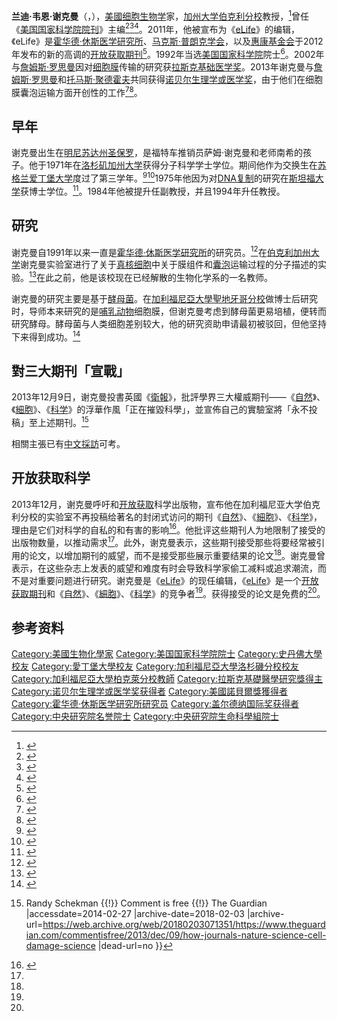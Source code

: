 {{noteTA
|G1=教育與研究
}}
{{Infobox scientist
|name              = 兰迪·韦恩·谢克曼[[File:Nobel_prize_medal.svg|25px]]<br>Randy Wayne Schekman
|image             = Randy Schekman 8 February 2012.jpg
|image_size        = 
|caption           = 2013年
|birth_date        = {{birth date and age|1948|12|30|mf=y}}
|birth_place       = {{USA}}[[明尼苏达州|明尼苏达州]][[圣保罗_(明尼苏达州)|圣保罗]]
|death_date        = 
|death_place       = 
|nationality       = {{USA}}
|field             = [[生物化學|生物化學]]
| thesis_title = Resolution and Reconstruction of a multienzyme DNA replication reaction
| thesis_url = http://search.proquest.com/docview/302775556
| thesis_year = 1975
|work_institutions = [[加州大学伯克利分校|加州大学伯克利分校]]<br>[[霍华德·休斯医学研究所|霍华德·休斯医学研究所]]<br>[[史丹佛大學|史丹佛大學]]<br>[[加州大学洛杉矶分校|加州大学洛杉矶分校]]
|alma_mater        = [[史丹佛大學|史丹佛大學]]<br>[[加州大学洛杉矶分校|加州大学洛杉矶分校]]<br>[[爱丁堡大学|爱丁堡大学]]
|doctoral_advisor  = [[阿瑟·科恩伯格|阿瑟·科恩伯格]]
|doctoral_students = [[戴维·朱利叶斯|戴维·朱利叶斯]]<ref>{{cite web |url=http://physio.ucsf.edu/julius/julius.html |title=Julius Lab - David Julius |publisher=Physio.ucsf.edu |date= |accessdate=2013-10-07 |archive-date=2013-05-23 |archive-url=https://web.archive.org/web/20130523021727/http://physio.ucsf.edu/julius/julius.html |dead-url=yes }}</ref>
|known_for         = [[美国国家科学院院刊|PNAS]]与[[ELife|ELife]]主编<ref>{{cite journal|url=https://elifesciences.org/articles/00855|title=Reforming research assessment|journal=eLife|volume=2|issn=2050-084X|language=en|date=2013-05-16|accessdate=2018-04-02|doi=10.7554/elife.00855|author=Randy Schekman, Mark Patterson|archive-date=2020-10-25|archive-url=https://web.archive.org/web/20201025143607/https://elifesciences.org/articles/00855|dead-url=no}}</ref>
|prizes            = [[盖尔德纳国际奖|盖尔德纳国际奖]] (1996)<br>[[拉斯克基础医学奖|拉斯克基础医学奖]] (2002)<br>[[马斯利奖|马斯利奖]] (2010)<br>[[皇家学会|皇家学会]]外国会员 (2013)<ref name="formemrs">{{cite web |url=http://royalsociety.org/people/randy-schekman |title=Professor Randy Schekman ForMemRS |publisher=Royalsociety.org |date= |accessdate=2013-10-07 |archive-date=2013-06-07 |archive-url=https://web.archive.org/web/20130607072924/http://royalsociety.org/people/randy-schekman/ |dead-url=no }}</ref> <br>[[诺贝尔生理学或医学奖|诺贝尔生理学或医学奖]] (2013)<ref>[http://www.apdnews.com/news/36035.html 2013年诺贝尔生理学或医学奖揭晓] {{Wayback|url=http://www.apdnews.com/news/36035.html |date=20131011031523 }}，亚太日报，2013年10月10日</ref>
| website = {{URL|http://mcb.berkeley.edu/labs/schekman}}<br>{{url|http://royalsociety.org/people/randy-schekman}}
}}

'''兰迪·韦恩·谢克曼'''（{{lang-en|'''Randy Wayne Schekman'''}}，{{bd|1948年|12月30日||}}），[[美國|美國]][[细胞生物学|细胞生物学]]家，[[加州大学伯克利分校|加州大学伯克利分校]]教授，<ref>{{cite web |url=http://mcb.berkeley.edu/faculty/CDB/schekmanr.html |title=Randy Schekman: Howard Hughes Investigator and Professor of Cell and Developmental Biology |format= |work= |accessdate=2011-07-12 |archive-date=2014-11-01 |archive-url=https://web.archive.org/web/20141101133742/http://mcb.berkeley.edu/faculty/CDB/schekmanr.html |dead-url=yes }}</ref>曾任《[[美国国家科学院院刊|美国国家科学院院刊]]》主编<ref name="pnas">{{Cite journal 
| last1 = Zagorski | first1 = N. 
| title = Profile of Randy Schekman: Reflections on his first year as PNAS Editor-in-Chief 
| doi = 10.1073/pnas.0610781105 
| journal = Proceedings of the National Academy of Sciences 
| volume = 105 
| issue = 8 
| pages = 2763–2765 
| year = 2008 
| pmid = 18287009 
| pmc =2268533 
}}</ref><ref>{{Cite journal 
| last1 = Bucci | first1 = M. 
| title = Randy Schekman 
| doi = 10.1038/nchembio1106-568 
| journal = Nature Chemical Biology 
| volume = 2 
| issue = 11 
| pages = 568 
| year = 2006 
| pmid = 17051227 
| pmc = 
}}</ref><ref>{{Cite journal 
| last1 = Zagorski | first1 = N. 
| title = QnAs with Randy Schekman
| doi = 10.1073/pnas.0609700103 
| journal = Proceedings of the National Academy of Sciences 
| volume = 103 
| issue = 50 
| pages = 18881 
| year = 2006 
| pmid = 17148596 
| pmc =1748144 
}}</ref>。2011年，他被宣布为《[[eLife|eLife]]》的编辑，《eLife》是[[霍华德·休斯医学研究所|霍华德·休斯医学研究所]]、[[马克斯·普朗克学会|马克斯·普朗克学会]]，以及[[惠康基金会|惠康基金会]]于2012年发布的新的高调的[[开放获取|开放获取期刊]]<ref>{{cite web |url=http://www.wellcome.ac.uk/News/Media-office/Press-releases/2011/WTVM052100.htm |title=New journal editor named as Randy Schekman | Wellcome Trust |work= |accessdate=July 12, 2011 |archive-date=2013-10-11 |archive-url=https://web.archive.org/web/20131011172112/http://www.wellcome.ac.uk/News/Media-office/Press-releases/2011/WTVM052100.htm |dead-url=yes }}</ref>。1992年当选[[美国国家科学院|美国国家科学院]]院士<ref name="microsoft">{{AcademicSearch|2637373}}</ref>。2002年与[[詹姆斯·罗思曼|詹姆斯·罗思曼]]因对[[细胞膜|细胞膜]]传输的研究获[[拉斯克基础医学奖|拉斯克基础医学奖]]。2013年谢克曼与[[詹姆斯·罗思曼|詹姆斯·罗思曼]]和[[托马斯·聚德霍夫|托马斯·聚德霍夫]]共同获得[[诺贝尔生理学或医学奖|诺贝尔生理学或医学奖]]，由于他们在细胞膜囊泡运输方面开创性的工作<ref>{{cite journal|title=Rothman and Schekman SNAREd by Lasker for trafficking|pages=1–3|issn=0092-8674|journal=Cell|volume=111|issue=1|date=2002-10-04|url=https://www.ncbi.nlm.nih.gov/pubmed/12372293|accessdate=2019-02-13|author=Vivek Malhotra, Scott D. Emr|pmid=12372293|archive-date=2020-02-19|archive-url=https://web.archive.org/web/20200219013820/https://www.ncbi.nlm.nih.gov/pubmed/12372293|dead-url=no}}</ref><ref name="scopus">{{Scopus|id=7103412555}}</ref>。

==早年==
谢克曼出生在[[明尼苏达州|明尼苏达州]][[圣保罗_(明尼苏达州)|圣保罗]]，是福特车推销员萨姆·谢克曼和老师南希的孩子。他于1971年在[[洛杉矶加州大学|洛杉矶加州大学]]获得分子科学学士学位。期间他作为交换生在[[苏格兰|苏格兰]][[爱丁堡大学|爱丁堡大学]]度过了第三学年。<ref>{{cite web|title=Randy Schekman, molecular biologist and UCLA alumnus, wins 2013 Nobel Prize|url=http://newsroom.ucla.edu/portal/ucla/randy-schekman-molecular-biologist-248784.aspx|publisher=University of California, Los Angeles|accessdate=8 October 2013|archive-date=2013-10-12|archive-url=https://web.archive.org/web/20131012030336/http://newsroom.ucla.edu/portal/ucla/randy-schekman-molecular-biologist-248784.aspx|dead-url=no}}</ref><ref>{{cite web|title=Profile of Randy Schekman: Reflections on his first year as PNAS Editor-in-Chief|url=http://www.pnas.org/content/105/8/2763.full|publisher=National Academy of Sciences|accessdate=8 October 2013|archive-date=2020-09-22|archive-url=https://web.archive.org/web/20200922074057/https://www.pnas.org/content/105/8/2763.full|dead-url=no}}</ref>1975年他因为对[[DNA复制|DNA复制]]的研究在[[斯坦福大学|斯坦福大学]]获博士学位。<ref name="schekphd">{{cite thesis |degree=PhD |first=Randy Wayne |last=Schekman |title=Resolution and Reconstruction of a multienzyme DNA replication reaction (1975) |publisher=Stanford University |date=1975 |url=http://search.proquest.com/docview/302775556 |access-date=2013-10-07 |archive-date=2020-02-19 |archive-url=https://web.archive.org/web/20200219013651/https://search.proquest.com/docview/302775556 |dead-url=no }}</ref>。1984年他被提升任副教授，并且1994年升任教授。

==研究==
谢克曼自1991年以来一直是[[霍华德·休斯医学研究所|霍华德·休斯医学研究所]]的研究员。<ref>{{cite web |url=http://www.hhmi.org/research/investigators/schekman.html |title=HHMI Scientist Abstract: Randy W. Schekman, Ph.D. |work= |accessdate=July 12, 2011 |archive-date=2013-05-13 |archive-url=https://web.archive.org/web/20130513220549/http://www.hhmi.org/research/investigators/schekman.html |dead-url=no }}</ref>在[[伯克利加州大学|伯克利加州大学]]谢克曼实验室进行了关于[[真核细胞|真核细胞]]中关于膜组件和[[囊泡|囊泡]]运输过程的分子描述的实验。<ref>{{cite journal|title=Coat Proteins and Vesicle Budding|journal=Science|date=1996-03-15|url=http://science.sciencemag.org/content/271/5255/1526|language=en|volume=271|issue=5255|doi=10.1126/science.271.5255.1526|pages=1526–1533|issn=0036-8075|accessdate=2018-04-02|author=Randy Schekman, Lelio Orci|archive-date=2020-07-11|archive-url=https://web.archive.org/web/20200711143030/https://science.sciencemag.org/content/271/5255/1526|dead-url=no}}</ref>在此之前，他是该校现在已经解散的生物化学系的一名教师。

谢克曼的研究主要是基于[[酵母菌|酵母菌]]。在[[加利福尼亞大學聖地牙哥分校|加利福尼亞大學聖地牙哥分校]]做博士后研究时，导师本来研究的是[[哺乳动物|哺乳动物]]细胞膜，但谢克曼考虑到酵母菌更易培植，便转而研究酵母。酵母菌与人类细胞差别较大，他的研究资助申请最初被驳回，但他坚持下来得到成功。<ref>{{cite web|url=http://paper.wenweipo.com/2013/10/08/GJ1310080022.htm|title=蘭迪．謝克曼獲獎研究申撥款曾失敗|work=|accessdate=2013-10-08|archive-date=2020-09-14|archive-url=https://web.archive.org/web/20200914214841/http://paper.wenweipo.com/2013/10/08/GJ1310080022.htm|dead-url=no}}</ref>

==對三大期刊「宣戰」==
2013年12月9日，谢克曼投書英國《[[衛報|衛報]]》，批評學界三大權威期刊——《[[自然_(期刊)|自然]]》、《[[細胞_(期刊)|細胞]]》、《[[科学_(期刊)|科学]]》的浮華作風「正在摧毀科學」，並宣佈自己的實驗室將「永不投稿」至上述期刊。<ref>{{Cite web |url=http://www.theguardian.com/commentisfree/2013/dec/09/how-journals-nature-science-cell-damage-science |title=How journals like Nature, Cell and Science are damaging science {{!}} Randy Schekman {{!}} Comment is free {{!}} The Guardian |accessdate=2014-02-27 |archive-date=2018-02-03 |archive-url=https://web.archive.org/web/20180203071351/https://www.theguardian.com/commentisfree/2013/dec/09/how-journals-nature-science-cell-damage-science |dead-url=no }}</ref>

相關主張已有[https://web.archive.org/web/20150617232639/http://bioforum.tw/modules/tadnews/pda.php?nsn=1768 中文採訪]可考。

== 开放获取科学 ==
2013年12月，谢克曼呼吁{{le|学术期刊出版改革|Academic journal publishing reform}}和[[开放获取|开放获取]]科学出版物，宣布他在加利福尼亚大学伯克利分校的实验室不再投稿给著名的封闭式访问的期刊《[[自然_(期刊)|自然]]》、《[[細胞_(期刊)|細胞]]》、《[[科学_(期刊)|科学]]》，理由是它们对科学的自私的和有害的影响<ref name="9Dec2013Sample">{{cite web |url=https://www.theguardian.com/science/2013/dec/09/nobel-winner-boycott-science-journals |title=Nobel winner declares boycott of top science journals |first=Ian |last=Sample |work=theguardian.com |date=9 December 2013 |accessdate=16 December 2013 |archive-date=2020-11-22 |archive-url=https://web.archive.org/web/20201122123638/https://www.theguardian.com/science/2013/dec/09/nobel-winner-boycott-science-journals |dead-url=no }}</ref>。他批评这些期刊人为地限制了接受的出版物数量，以推动需求<ref name="9Dec2013Sample"/>。此外，谢克曼表示，这些期刊接受那些将要经常被引用的论文，以增加期刊的威望，而不是接受那些展示重要结果的论文<ref name="9Dec2013Sample"/>。谢克曼曾表示，在这些杂志上发表的威望和难度有时会导致科学家偷工减料或追求潮流，而不是对重要问题进行研究。谢克曼是《[[eLife|eLife]]》的现任编辑，《[[eLife|eLife]]》是一个[[开放获取|开放获取期刊]]和《[[自然_(期刊)|自然]]》、《[[細胞_(期刊)|細胞]]》、《[[科学_(期刊)|科学]]》的竞争者<ref name="9Dec2013Sample"/>。获得接受的论文是免费的<ref name="9Dec2013Sample"/>。

==参考资料==
{{reflist|30em}}
{{Commons category|Randy Schekman}}

{{s-start}}
{{s-aca}}
{{succession box | title=[[美國細胞生物學學會|美國細胞生物學學會（ASCB）]] 主席 | before=[[伊丽莎白·布莱克本|伊丽莎白·布莱克本]] | years=1999| after=[[理查·海因斯|理查·海因斯]]}}
{{succession box | title=《[[美国国家科学院院刊|美国国家科学院院刊（PNAS）]]》 主编 | before=[[Nicholas_R._Cozzarelli|Nicholas R. Cozzarelli]] | years=2006–2011| after=[[因德尔·维尔马|因德尔·维尔马]]}}
{{succession box | title=《[[eLife|eLife]]》 主编 | | years=2012–现在 | after = — | before = — }}
{{s-end}}

{{诺贝尔生理学或医学奖获得者 (2001年－2025年)}}
{{2013年诺贝尔奖获得者}}
{{加拿大盖尔德纳国际奖获得者}}
{{路易莎·格罗斯·霍维茨奖获得者}}
{{阿尔伯特·拉斯克基础医学研究奖获得者}}
{{中央研究院第三十届院士}}

{{Authority control}}
{{DEFAULTSORT:Schekman}}
[[Category:美國生物化學家|Category:美國生物化學家]]
[[Category:美国国家科学院院士|Category:美国国家科学院院士]]
[[Category:史丹佛大學校友|Category:史丹佛大學校友]]
[[Category:愛丁堡大學校友|Category:愛丁堡大學校友]]
[[Category:加利福尼亞大學洛杉磯分校校友|Category:加利福尼亞大學洛杉磯分校校友]]
[[Category:加利福尼亞大學柏克萊分校教師|Category:加利福尼亞大學柏克萊分校教師]]
[[Category:拉斯克基礎醫學研究獎得主|Category:拉斯克基礎醫學研究獎得主]]
[[Category:诺贝尔生理学或医学奖获得者|Category:诺贝尔生理学或医学奖获得者]]
[[Category:美國諾貝爾獎獲得者|Category:美國諾貝爾獎獲得者]]
[[Category:霍华德·休斯医学研究所研究员|Category:霍华德·休斯医学研究所研究员]]
[[Category:盖尔德纳国际奖获得者|Category:盖尔德纳国际奖获得者]]
[[Category:中央研究院名誉院士|Category:中央研究院名誉院士]]
[[Category:中央研究院生命科學組院士|Category:中央研究院生命科學組院士]]